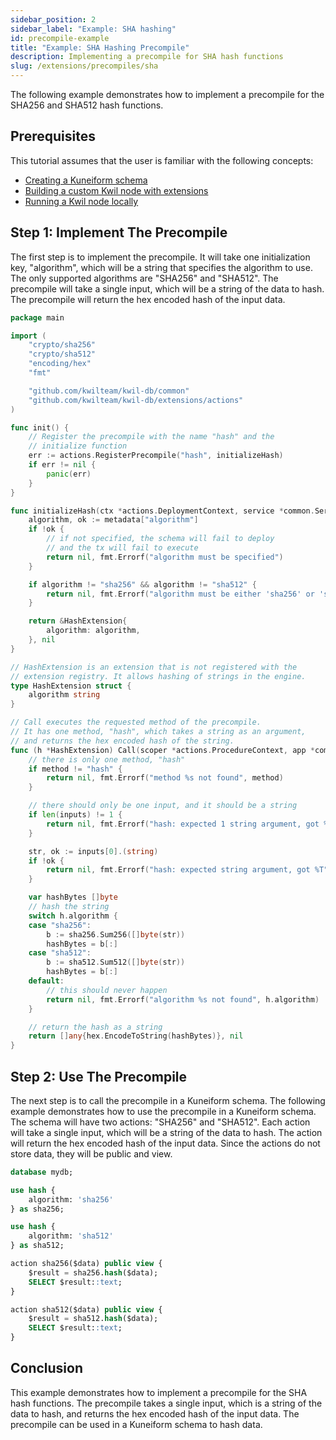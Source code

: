 ```yaml
---
sidebar_position: 2
sidebar_label: "Example: SHA hashing"
id: precompile-example
title: "Example: SHA Hashing Precompile"
description: Implementing a precompile for SHA hash functions
slug: /extensions/precompiles/sha
---
```


The following example demonstrates how to implement a precompile for the SHA256 and SHA512 hash functions.

## Prerequisites

This tutorial assumes that the user is familiar with the following concepts:
- [Creating a Kuneiform schema](/docs/getting-started/create-a-database)
- [Building a custom Kwil node with extensions](/docs/extensions/building-kwild-with-extensions)
- [Running a Kwil node locally](/docs/node/quickstart#single-node)

## Step 1: Implement The Precompile

The first step is to implement the precompile. It will take one initialization key, "algorithm", which will be a
string that specifies the algorithm to use. The only supported algorithms are "SHA256" and "SHA512". The precompile
will take a single input, which will be a string of the data to hash. The precompile will return the hex encoded
hash of the input data.

```go title="hash.go"
package main

import (
	"crypto/sha256"
	"crypto/sha512"
	"encoding/hex"
	"fmt"

	"github.com/kwilteam/kwil-db/common"
	"github.com/kwilteam/kwil-db/extensions/actions"
)

func init() {
	// Register the precompile with the name "hash" and the
	// initialize function
	err := actions.RegisterPrecompile("hash", initializeHash)
	if err != nil {
		panic(err)
	}
}

func initializeHash(ctx *actions.DeploymentContext, service *common.Service, metadata map[string]string) (actions.Instance, error) {
	algorithm, ok := metadata["algorithm"]
	if !ok {
		// if not specified, the schema will fail to deploy
		// and the tx will fail to execute
		return nil, fmt.Errorf("algorithm must be specified")
	}

	if algorithm != "sha256" && algorithm != "sha512" {
		return nil, fmt.Errorf("algorithm must be either 'sha256' or 'sha512'")
	}

	return &HashExtension{
		algorithm: algorithm,
	}, nil
}

// HashExtension is an extension that is not registered with the
// extension registry. It allows hashing of strings in the engine.
type HashExtension struct {
	algorithm string
}

// Call executes the requested method of the precompile.
// It has one method, "hash", which takes a string as an argument,
// and returns the hex encoded hash of the string.
func (h *HashExtension) Call(scoper *actions.ProcedureContext, app *common.App, method string, inputs []any) ([]any, error) {
	// there is only one method, "hash"
	if method != "hash" {
		return nil, fmt.Errorf("method %s not found", method)
	}

	// there should only be one input, and it should be a string
	if len(inputs) != 1 {
		return nil, fmt.Errorf("hash: expected 1 string argument, got %d", len(inputs))
	}

	str, ok := inputs[0].(string)
	if !ok {
		return nil, fmt.Errorf("hash: expected string argument, got %T", inputs[0])
	}

	var hashBytes []byte
	// hash the string
	switch h.algorithm {
	case "sha256":
		b := sha256.Sum256([]byte(str))
		hashBytes = b[:]
	case "sha512":
		b := sha512.Sum512([]byte(str))
		hashBytes = b[:]
	default:
		// this should never happen
		return nil, fmt.Errorf("algorithm %s not found", h.algorithm)
	}

	// return the hash as a string
	return []any{hex.EncodeToString(hashBytes)}, nil
}
```

## Step 2: Use The Precompile

The next step is to call the precompile in a Kuneiform schema. The following example demonstrates how to use the precompile in a Kuneiform schema.
The schema will have two actions: "SHA256" and "SHA512". Each action will take a single input, which will be a string of the data to hash.
The action will return the hex encoded hash of the input data. Since the actions do not store data, they will be public and view.

```sql title="schema.kf"
database mydb;

use hash {
    algorithm: 'sha256'
} as sha256;

use hash {
    algorithm: 'sha512'
} as sha512;

action sha256($data) public view {
    $result = sha256.hash($data);
    SELECT $result::text;
}

action sha512($data) public view {
    $result = sha512.hash($data);
    SELECT $result::text;
}
```

## Conclusion

This example demonstrates how to implement a precompile for the SHA hash functions. The precompile takes a single input,
which is a string of the data to hash, and returns the hex encoded hash of the input data. The precompile can be used in
a Kuneiform schema to hash data.
